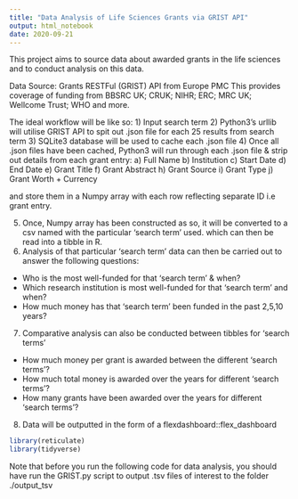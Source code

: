 ```yaml
---
title: "Data Analysis of Life Sciences Grants via GRIST API"
output: html_notebook
date: 2020-09-21
---
```

This project aims to source data about awarded grants in the life sciences and to conduct analysis on this data.

Data Source: Grants RESTFul (GRIST) API from Europe PMC
This provides coverage of funding from BBSRC UK; CRUK; NIHR; ERC; MRC UK; Wellcome Trust; WHO and more.

The ideal workflow will be like so:
1) Input search term
2) Python3's urllib will utilise GRIST API to spit out .json file for each 25 results from search term
3) SQLite3 database will be used to cache each .json file
4) Once all .json files have been cached, Python3 will run through each .json file & strip out details from each grant entry:
  a) Full Name
  b) Institution
  c) Start Date
  d) End Date
  e) Grant Title
  f) Grant Abstract
  h) Grant Source
  i) Grant Type
  j) Grant Worth + Currency
  
and store them in a Numpy array with each row reflecting separate ID i.e grant entry.

5) Once, Numpy array has been constructed as so, it will be converted to a csv named with the particular 'search term' used. which can then be read into a tibble in R.
6) Analysis of that particular 'search term' data can then be carried out to answer the following questions:
- Who is the most well-funded for that 'search term' & when?
- Which research institution is most well-funded for that 'search term' and when?
- How much money has that 'search term' been funded in the past 2,5,10 years?


7) Comparative analysis can also be conducted between tibbles for 'search terms'
- How much money per grant is awarded between the different 'search terms'?
- How much total money is awarded over the years for different 'search terms'?
- How many grants have been awarded over the years for different 'search terms'?

8) Data will be outputted in the form of a flexdashboard::flex_dashboard


```r
library(reticulate)
library(tidyverse)
```

Note that before you run the following code for data analysis, you should have run the GRIST.py script to output .tsv files of interest to the folder ./output_tsv


```python

```

